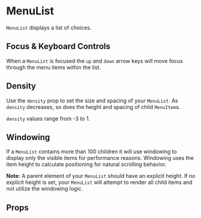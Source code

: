 
<Meta component={MenuList} title="Docs/MenuList" />

# MenuList

`MenuList` displays a list of choices.

## Focus & Keyboard Controls

When a `MenuList` is focused the `up` and `down` arrow keys will move focus through the menu items within the list.

<Editor code={storyBasic} />

## Density

Use the `density` prop to set the size and spacing of your `MenuList`. As `density` decreases, so does the height and spacing of child `MenuItem`s.

`density` values range from -3 to 1.
<Editor code={storyDensity} />

## Windowing

If a `MenuList` contains more than 100 children it will use windowing to display
only the visible items for performance reasons. Windowing uses the item height to calculate
positioning for natural scrolling behavior.

**Note:** A parent element of your `MenuList` should have an explicit height. If no explicit height is set, your `MenuList` will attempt to render all child items and not utilize the windowing logic.


## Props

<ArgsTable of={MenuList} exclude={excludedProps} />